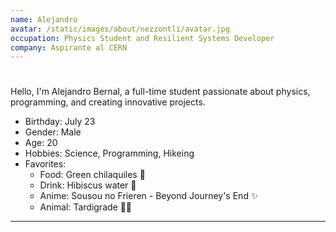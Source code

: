 ```yaml
---
name: Alejandro
avatar: /static/images/about/nezzontli/avatar.jpg
occupation: Physics Student and Resilient Systems Developer
company: Aspirante al CERN
---
```


#

Hello, I'm Alejandro Bernal, a full-time student passionate about physics, programming, and creating innovative projects.

- Birthday: July 23
- Gender: Male
- Age: 20
- Hobbies: Science, Programming, Hikeing
- Favorites:
  - Food: Green chilaquiles 🌮
  - Drink: Hibiscus water 🍹
  - Anime: Sousou no Frieren - Beyond Journey's End ✨
  - Animal: Tardigrade 🐻‍❄️

---
